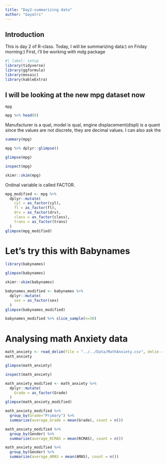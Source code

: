 ```yaml
---
title: "Day2-summarizing data"
author: "Gayatri"
---
```


## Introduction

This is day 2 of R-class. Today, I will be summarizing data:) on Friday morning:) First, i'll be working with mdg package

```r
#| label: setup
library(tidyverse)
library(ggformula)
library(mosaic)
library(kableExtra)

```

## I will be looking at the new mpg dataset now

```r
mpg
```

```r
mpg %>% head(8)
```

Manufacturer is a qual, model is qual, engine displacement(displ) is a quant since the values are not discrete, they are decimal values. I can also ask the

```r
summary(mpg)
```

```r
mpg %>% dplyr::glimpse()
```

```r
glimpse(mpg)
```

```r
inspect(mpg)
```

```r
skimr::skim(mpg)
```

Ordinal variable is called FACTOR.

```r
mpg_modified <- mpg %>%
  dplyr::mutate(
    cyl = as_factor(cyl),
    fl = as_factor(fl),
    drv = as_factor(drv),
    class = as_factor(class),
    trans = as_factor(trans)
  )
glimpse(mpg_modified)
```

# Let's try this with Babynames

```r
library(babynames)
```

```r
glimpse(babynames)
```

```r
skimr::skim(babynames)
```

```r
babynames_modified <- babynames %>%
  dplyr::mutate(
    sex = as_factor(sex)
  )
glimpse(babynames_modified)
```

```r
babynames_modified %>% slice_sample(n=30)
```

# Analysing math Anxiety data

```r
math_anxiety <- read_delim(file = "../../Data/MathAnxiety.csv", delim = ";")
math_anxiety
```

```r
glimpse(math_anxiety)
```

```r
inspect(math_anxiety)
```

```r
math_anxiety_modified <- math_anxiety %>%
  dplyr::mutate(
    Grade = as_factor(Grade)
  )
glimpse(math_anxiety_modified)
```

```r
math_anxiety_modified %>%
  group_by(Grade="Primary") %>%
  summarize(average_Grade = mean(Grade), count = n())
```

```r
math_anxiety_modified %>%
  group_by(Gender) %>%
  summarize(average_RCMAS = mean(RCMAS), count = n())
```

```r
math_anxiety_modified %>%
  group_by(Gender) %>%
  summarize(average_AMAS = mean(AMAS), count = n())
```
